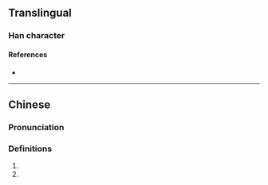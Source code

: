{{character info}}
==Translingual==

===Han character===
{{Han char|rn=85|rad=水|as=10|sn=13|four=38131|canj=ETGF|ids=⿰氵羔}}

====References====
* {{Han ref|kx=0639.200|dkj=17930|dj=1046.120|hdz=31707.030|uh=6E94|ud=28308|bh=DE4A|bd=56906}}

----

==Chinese==
{{zh-forms}}

===Pronunciation===
{{zh-pron
|m=yǎo
|c=jiu5
|mc=y
|oc=y
|ma=
|cat=a,pn
}}

===Definitions===
{{zh-hanzi}}

# {{zh-used in|浩溔|[[onrushing]]}}
# {{surname|zh}}